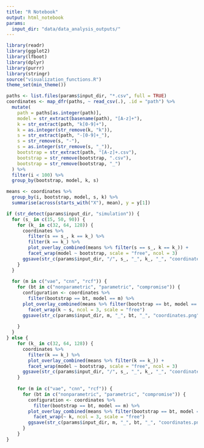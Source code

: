 ```yaml
---
title: "R Notebook"
output: html_notebook
params:
  input_dir: "data/data_analysis_outputs/"
---
```


```r
library(readr)
library(ggplot2)
library(lfboot)
library(dplyr)
library(purrr)
library(stringr)
source("visualization_functions.R")
theme_set(min_theme())
```

```r
paths <- list.files(params$input_dir, "*.csv", full = TRUE)
coordinates <- map_dfr(paths, ~ read_csv(.), .id = "path") %>%
  mutate(
    path = paths[as.integer(path)],
    model = str_extract(basename(path), "[A-z]+"),
    k = str_extract(path, "k[0-9]+"),
    k = as.integer(str_remove(k, "k")),
    s = str_extract(path, "-[0-9]+_"),
    s = str_remove(s, "-"),
    s = as.integer(str_remove(s, "_")),
    bootstrap = str_extract(path, "[A-z]+.csv"),
    bootstrap = str_remove(bootstrap, ".csv"),
    bootstrap = str_remove(bootstrap, "_")
  ) %>%
  filter(i < 100) %>%
  group_by(bootstrap, model, k, s)

means <- coordinates %>%
  group_by(i, bootstrap, model, s, k) %>%
  summarise(across(starts_with("X"), mean), y = y[1])
```

```r
if (str_detect(params$input_dir, "simulation")) {
  for (s_ in c(15, 50, 90)) {
    for (k_ in c(32, 64, 128)) {
      coordinates %>%
        filter(s == s_, k == k_) %>%
        filter(k == k_) %>%
        plot_overlay_combined(means %>% filter(s == s_, k == k_)) +
        facet_wrap(model ~ bootstrap, scale = "free", ncol = 3)
      ggsave(str_c(params$input_dir, "/", s_, "_", k_, "_", "coordinates.png"), dpi = 600, height = 6, width = 4)
    }
  }
  
  for (m in c("vae", "cnn", "rcf")) {
    for (bt in c("nonparametric", "parametric", "compromise")) {
      configuration <- coordinates %>%
        filter(bootstrap == bt, model == m) %>%
      plot_overlay_combined(means %>% filter(bootstrap == bt, model == m)) +
        facet_wrap(k ~ s, ncol = 3, scale = "free")
      ggsave(str_c(params$input_dir, m, "_", bt, "_", "coordinates.png"), dpi = 600, height = 6, width = 4)
        
    }
  }
} else {
    for (k_ in c(32, 64, 128)) {
      coordinates %>%
        filter(k == k_) %>%
        plot_overlay_combined(means %>% filter(k == k_)) +
        facet_wrap(model ~ bootstrap, scale = "free", ncol = 3)
      ggsave(str_c(params$input_dir, "/", s_, "_", k_, "_", "coordinates.png"), dpi = 600, height = 6, width = 4)
    }
  
    for (m in c("vae", "cnn", "rcf")) {
      for (bt in c("nonparametric", "parametric", "compromise")) {
        configuration <- coordinates %>%
          filter(bootstrap == bt, model == m) %>%
        plot_overlay_combined(means %>% filter(bootstrap == bt, model == m)) +
          facet_wrap(~ k, ncol = 3, scale = "free")
        ggsave(str_c(params$input_dir, m, "_", bt, "_", "coordinates.png"), dpi = 600, height = 6, width = 4)
      }
    }
}
```
